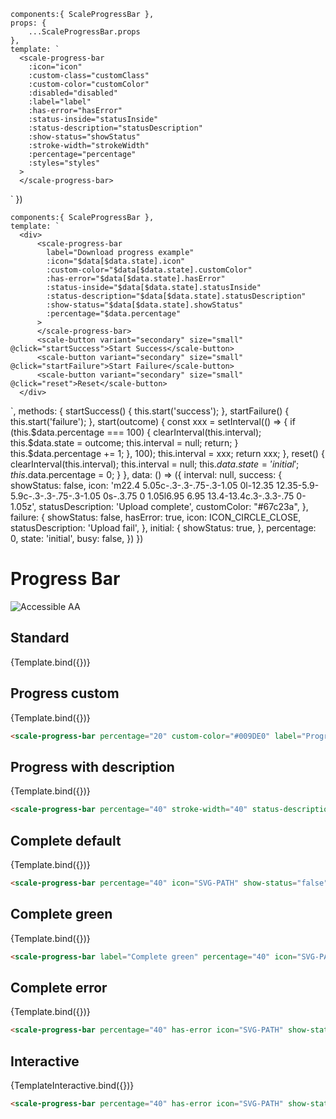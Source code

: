 
<Meta
  title="Components/Progress Bar"
  component={ScaleProgressBar}
  argTypes={{}}
/>

    components:{ ScaleProgressBar },
    props: {
        ...ScaleProgressBar.props
    },
    template: `
      <scale-progress-bar
        :icon="icon"
        :custom-class="customClass"
        :custom-color="customColor"
        :disabled="disabled"
        :label="label"
        :has-error="hasError"
        :status-inside="statusInside"
        :status-description="statusDescription"
        :show-status="showStatus"
        :stroke-width="strokeWidth"
        :percentage="percentage"
        :styles="styles"
      >
      </scale-progress-bar>
  `
})

    components:{ ScaleProgressBar },
    template: `
      <div>
          <scale-progress-bar
            label="Download progress example"
            :icon="$data[$data.state].icon"
            :custom-color="$data[$data.state].customColor"
            :has-error="$data[$data.state].hasError"
            :status-inside="$data[$data.state].statusInside"
            :status-description="$data[$data.state].statusDescription"
            :show-status="$data[$data.state].showStatus"
            :percentage="$data.percentage"
          >
          </scale-progress-bar>
          <scale-button variant="secondary" size="small" @click="startSuccess">Start Success</scale-button>
          <scale-button variant="secondary" size="small" @click="startFailure">Start Failure</scale-button>
          <scale-button variant="secondary" size="small" @click="reset">Reset</scale-button>
      </div>
  `,
    methods: {
        startSuccess() {
            this.start('success');
        },
        startFailure() {
            this.start('failure');
        },
        start(outcome) {
            const xxx = setInterval(()  => {
                if (this.$data.percentage === 100) {
                    clearInterval(this.interval);
                    this.$data.state = outcome;
                    this.interval = null;
                    return;
                }
                this.$data.percentage += 1;
            }, 100);
            this.interval = xxx;
            return xxx;
        },
        reset() {
            clearInterval(this.interval);
            this.interval = null;
            this.$data.state = 'initial';
            this.$data.percentage = 0;
        }
    },
    data: () => ({
        interval: null,
        success: {
            showStatus: false,
            icon: 'm22.4 5.05c-.3-.3-.75-.3-1.05 0l-12.35 12.35-5.9-5.9c-.3-.3-.75-.3-1.05 0s-.3.75 0 1.05l6.95 6.95 13.4-13.4c.3-.3.3-.75 0-1.05z',
            statusDescription: 'Upload complete',
            customColor: "#67c23a",
        },
        failure: {
            showStatus: false,
            hasError: true,
            icon: ICON_CIRCLE_CLOSE,
            statusDescription: 'Upload fail',
        },
        initial: {
            showStatus: true,
        },
        percentage: 0,
        state: 'initial',
        busy: false,
    })
})

<div style={{display: 'inline-flex', alignItems: 'center', justifyContent: 'space-between', width: '100%'}}>
    <h1>Progress Bar</h1>
    <img src="assets/aa.png" alt="Accessible AA" />
</div>

## Standard

<Canvas withSource="none">
  <Story
    name="Determinate"
    args={{
      percentage: 20,
      label: 'Determinate',
    }}
  >
    {Template.bind({})}
  </Story>
</Canvas>

<ArgsTable story='Determinate' />


## Progress custom

<Canvas withSource="none">
  <Story
    name="Progress custom"
    args={{
      percentage: 20,
      customColor: "#009DE0",
      label:"Progress custom"
    }}
  >
    {Template.bind({})}
  </Story>
</Canvas>

```html
<scale-progress-bar percentage="20" custom-color="#009DE0" label="Progress custom"></scale-progress-bar>
```


## Progress with description

<Canvas withSource="none">
  <Story
    name="Progress with description"
    args={{
      percentage: 40,
      statusDescription: 'Progress status description text',
      label: 'Progress with description'
    }}
  >
    {Template.bind({})}
  </Story>
</Canvas>

```html
<scale-progress-bar percentage="40" stroke-width="40" status-description="Progress status description text"></scale-progress-bar>
```


## Complete default

<Canvas withSource="none">
  <Story
    name="Complete default"
    args={{
      percentage: 100,
      showStatus: false,
      icon: 'm22.4 5.05c-.3-.3-.75-.3-1.05 0l-12.35 12.35-5.9-5.9c-.3-.3-.75-.3-1.05 0s-.3.75 0 1.05l6.95 6.95 13.4-13.4c.3-.3.3-.75 0-1.05z',
      statusDescription: 'Upload complete',
      label: 'Complete default'
    }}
  >
    {Template.bind({})}
  </Story>
</Canvas>

```html
<scale-progress-bar percentage="40" icon="SVG-PATH" show-status="false" status-description="Upload complete" label="Complete default"></scale-progress-bar>
```


## Complete green

<Canvas withSource="none">
  <Story
    name="Complete green"
    args={{
      percentage: 100,
      showStatus: false,
      icon: 'm22.4 5.05c-.3-.3-.75-.3-1.05 0l-12.35 12.35-5.9-5.9c-.3-.3-.75-.3-1.05 0s-.3.75 0 1.05l6.95 6.95 13.4-13.4c.3-.3.3-.75 0-1.05z',
      statusDescription: 'Upload complete',
      customColor: "#67c23a",
      label: 'Complete green'
    }}
  >
    {Template.bind({})}
  </Story>
</Canvas>

```html
<scale-progress-bar label="Complete green" percentage="40" icon="SVG-PATH" show-status="false" status-description="Upload complete" custom-color="#67c23a"></scale-progress-bar>
```


## Complete error

<Canvas withSource="none">
  <Story
    name="Complete error"
    args={{
      percentage: 0,
      hasError: true,
      showStatus: false,
      icon: ICON_CIRCLE_CLOSE,
      statusDescription: 'Upload fail',
      label: 'Complete error'
    }}
  >
    {Template.bind({})}
  </Story>
</Canvas>

```html
<scale-progress-bar percentage="40" has-error icon="SVG-PATH" show-status="false" status-description="Upload fail" label="Complete error"></scale-progress-bar>
```


## Interactive

<Canvas withSource="none">
  <Story
    name="Interactive"
    args={{
      percentage: 0,
      hasError: true,
      showStatus: false,
      icon: ICON_CIRCLE_CLOSE,
      statusDescription: 'Upload fail',
      label: 'Interactive'
    }}
  >
    {TemplateInteractive.bind({})}
  </Story>
</Canvas>

```html
<scale-progress-bar percentage="40" has-error icon="SVG-PATH" show-status="false" status-description="Upload fail" label="Interactive"></scale-progress-bar>
```
